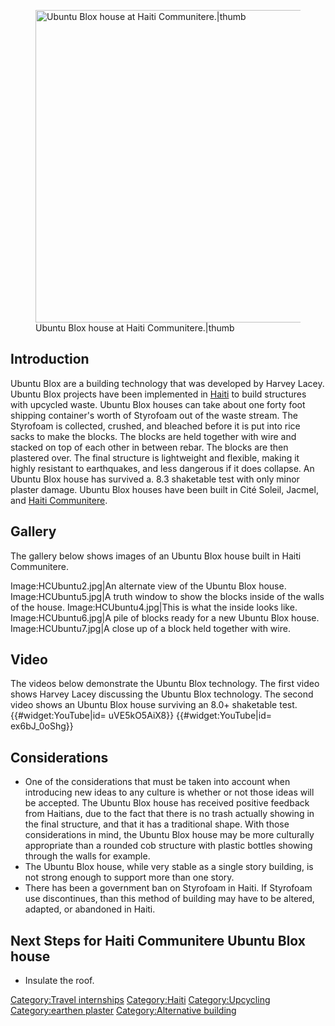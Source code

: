 [[File:HCUbuntu.jpg|500px|Ubuntu Blox house at Haiti Communitere.|thumb]]

==Introduction==
Ubuntu Blox are a building technology that was developed by Harvey Lacey. Ubuntu Blox projects have been implemented in [[Haiti]] to build structures with upcycled waste. Ubuntu Blox houses can take about one forty foot shipping container's worth of Styrofoam out of the waste stream. The Styrofoam is collected, crushed, and bleached before it is put into rice sacks to make the blocks. The blocks are held together with wire and stacked on top of each other in between rebar. The blocks are then plastered over. The final structure is lightweight and flexible, making it highly resistant to earthquakes, and less dangerous if it does collapse. An Ubuntu Blox house has survived a. 8.3 shaketable test with only minor plaster damage. Ubuntu Blox houses have been built in Cité Soleil, Jacmel, and [[Haiti Communitere]].

==Gallery==
The gallery below shows images of an Ubuntu Blox house built in Haiti Communitere.

<gallery widths=200>
Image:HCUbuntu2.jpg|An alternate view of the Ubuntu Blox house.
Image:HCUbuntu5.jpg|A truth window to show the blocks inside of the walls of the house.
Image:HCUbuntu4.jpg|This is what the inside looks like.
Image:HCUbuntu6.jpg|A pile of blocks ready for a new Ubuntu Blox house.
Image:HCUbuntu7.jpg|A close up of a block held together with wire.
</gallery>

==Video==
The videos below demonstrate the Ubuntu Blox technology. The first video shows Harvey Lacey discussing the Ubuntu Blox technology. The second video shows an Ubuntu Blox house surviving an 8.0+ shaketable test.
{{#widget:YouTube|id= uVE5kO5AiX8}}
{{#widget:YouTube|id= ex6bJ_0oShg}}

==Considerations==
*One of the considerations that must be taken into account when introducing new ideas to any culture is whether or not those ideas will be accepted. The Ubuntu Blox house has received positive feedback from Haitians, due to the fact that there is no trash actually showing in the final structure, and that it has a traditional shape. With those considerations in mind, the Ubuntu Blox house may be more culturally appropriate than a rounded cob structure with plastic bottles showing through the walls for example.
*The Ubuntu Blox house, while very stable as a single story building, is not strong enough to support more than one story.
*There has been a government ban on Styrofoam in Haiti. If Styrofoam use discontinues, than this method of building may have to be altered, adapted, or abandoned in Haiti.

==Next Steps for Haiti Communitere Ubuntu Blox house==
*Insulate the roof.

[[Category:Travel internships]]
[[Category:Haiti]]
[[Category:Upcycling]]
[[Category:earthen plaster]]
[[Category:Alternative building]]